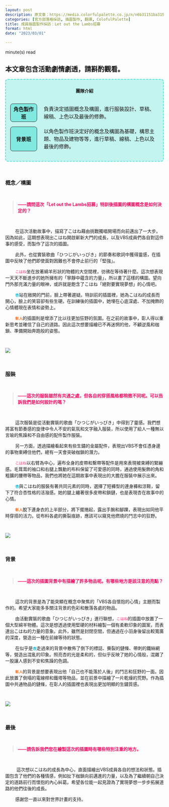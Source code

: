 ```yaml
---
layout: post
description: 原文章：https://media.colorfulpalette.co.jp/n/n6b31151ba315 | 此篇訪談翻譯僅作為個人練習。
categories: [官方部落格採訪, 插圖製作, 翻譯, ColofulPalette]
title: 成員插圖製作採訪：Let out the Lambs招募
format: html
date: "2023/03/01"

---
```


<script type="module" src="main.js"></script>

<span id="reading-tag"><span id="time"></span> minute(s) read</span>

  

::: {.callout-warning appearance="simple"}

  

## 本文章包含活動劇情劇透，請斟酌觀看。

  

:::

  

<div style="border:2px turquoise dashed;padding:0px 12px 0px 12px;border-radius:8px;background-color:rgba(64,224,208, 0.3) !important;" class="team-info">

<p style="text-align:center;font-weight:bold;margin-top:25px">團隊介紹</p>

<table style="border:none;border-collapse: separate;border-spacing: 2px 15px;">

<tr style="border:none;background-color:transparent;">

<th style="text-align:center;width:18%; border:1px solid;border-radius:8px;background-color:rgba(64,224,208, 0.5)">角色製作班</th>

<td style="border:none;padding-left:20px">負責決定插圖概念及構圖，進行服裝設計、草稿、線稿、上色以及最後的修飾。</td>

</tr>

<tr style="border:none;background-color:transparent;background-color:transparent;">

<th style="text-align:center;border:1px solid;border-radius:8px;background-color:rgba(64,224,208, 0.5)">背景班</th>

<td style="border:none;padding-left:20px">以角色製作班決定好的概念及構圖為基礎，構思主題、物品及建物等等，進行草稿、線稿、上色以及最後的修飾。</td>

</tr>

</table>

</div>

  

<br>

  

### 概念／構圖

<br>

<blockquote style="color:#ee1166;font-weight:bold;">——請問這次「Let out the Lambs招募」特訓後插圖的構圖概念是如何決定的？ </blockquote>

<br>

  

&nbsp;&nbsp;&nbsp;&nbsp;&nbsp;&nbsp;&nbsp;&nbsp;在這次活動故事中，描寫了こはね藉由挑戰獨唱開場而向前邁出了一大步。因為如此，這期想表現出こはね開啟嶄新大門的成長，以及VBS成員們各自對這件事的感受，而製作了這次的插圖。

&nbsp;&nbsp;&nbsp;&nbsp;&nbsp;&nbsp;&nbsp;&nbsp;此外，也從實裝歌曲「ひつじがいっぴき」的節奏和歌詞中獲得靈感，在插圖中反映了他們即使面對困難也不會停止前行的「堅強」。

&nbsp;&nbsp;&nbsp;&nbsp;&nbsp;&nbsp;&nbsp;&nbsp;<code><span style="color:#FF6699;font-weight:bold;">こはね</span></code>坐在放著綿羊形狀的物體的大空間裡，彷彿在等待著什麼。這次想表現一天天不斷進步的她所擁有的「寧靜中蘊含的力量」，所以畫了這樣的構圖。望向門外那充滿力量的眼神，或許就是飽含了こはね「絕對要實現夢想」的心情吧。


&nbsp;&nbsp;&nbsp;&nbsp;&nbsp;&nbsp;&nbsp;&nbsp;<code><span style="color:#00BBDD;font-weight:bold;">杏</span></code>站在敞開的門前，臉上帶著遲疑。特訓前的插圖裡，她為こはね的成長而開心，臉上的笑容卻有些生硬。在訓練後的插圖中，她埋在心底深處、不加掩飾的心情體現在表情和姿勢上。 


&nbsp;&nbsp;&nbsp;&nbsp;&nbsp;&nbsp;&nbsp;&nbsp;<code><span style="color:#FF7722;font-weight:bold;">彰人</span></code>的插圖則是增添了比以往更加狂野的氛圍。在之前的故事中，彰人得以重新思考並確信了自己的道路。因此這次想要描繪已不再迷惘的他，不顧逆風和枷鎖、準備開始奔跑般的姿態。
 

<br>

<img src="https://assets.st-note.com/img/1677573882728-FlA4zs4FYl.png?width=2000&height=2000&fit=bounds&format=jpg&quality=85">

<br>

  
  

### 服裝

<br>

<blockquote style="color:#ee1166;font-weight:bold;"> ——這次的服裝雖然有共通之處，但各自的穿搭風格都稍微不同呢。可以告訴我們是如何設計的嗎？ </blockquote>

<br>

  
&nbsp;&nbsp;&nbsp;&nbsp;&nbsp;&nbsp;&nbsp;&nbsp;這次服裝是從活動實裝的歌曲「ひつじがいっぴき」中得到了靈感。我們想將富有節奏感的旋律中令人不安的氣氛和文字融入服裝，所以使用了給人一種無以言喻的焦躁和不自由感的配件製作服裝。

&nbsp;&nbsp;&nbsp;&nbsp;&nbsp;&nbsp;&nbsp;&nbsp;另一方面，透過描繪看起來有些生鏽的金屬配件，表現出VBS不會任憑身邊的事物束縛住他們，總有一天會突破枷鎖的潛力。


&nbsp;&nbsp;&nbsp;&nbsp;&nbsp;&nbsp;&nbsp;&nbsp;<code><span style="color:#FF6699;font-weight:bold;">こはね</span></code>以右臂為中心，遍布全身的皮帶和繫帶等配件是用來表現被束縛的緊繃感。毛茸茸的袖口和右腿上飄動的布料保留了可愛感的同時，通過使用髮飾的角和粗獷的腰帶等物品，我們也將她在這期故事中表現出的大膽在服裝中展示出來。 

&nbsp;&nbsp;&nbsp;&nbsp;&nbsp;&nbsp;&nbsp;&nbsp;<code><span style="color:#00BBDD;font-weight:bold;">杏</span></code>與こはね的服裝有著共同元素的同時，選擇了短褲型的連身褲和涼鞋，留下了符合杏性格的活潑感。她的腿上纏著很多皮帶和鎖鏈，也是表現杏在故事中的心情。

&nbsp;&nbsp;&nbsp;&nbsp;&nbsp;&nbsp;&nbsp;&nbsp;<code><span style="color:#FF7722;font-weight:bold;">彰人</span></code>脫下連身衣的上半部分，將下擺捲起，露出手腕和腳踝，表現出如同他平時穿搭的活力。從布料各處的撕裂痕跡，應該可以窺見他燃燒的鬥志中的狂野。

  
  
  

<br>

<img src="https://assets.st-note.com/img/1677573940184-qr7kkgUNox.png?width=2000&height=2000&fit=bounds&format=jpg&quality=85">

<br>

  

### 背景

<br>

<blockquote style="color:#ee1166;font-weight:bold;"> ——這次的插圖背景中有描繪了許多物品呢。有哪些地方是該注意的亮點？ </blockquote>

<br>

  

&nbsp;&nbsp;&nbsp;&nbsp;&nbsp;&nbsp;&nbsp;&nbsp;這次的背景是為了能突顯在概念中聚焦的「VBS各自懷抱的心情」主題而製作的。希望大家能多多關注背景的色彩和散落各處的物品。

&nbsp;&nbsp;&nbsp;&nbsp;&nbsp;&nbsp;&nbsp;&nbsp;由活動實裝的歌曲「ひつじがいっぴき」進行聯想，<code><span style="color:#FF6699;font-weight:bold;">こはね</span></code>的插圖中放置了一個大型綿羊物體。這次是想透過使用堅硬的材料繪製一個有柔軟印象的圖案，而表達出こはね的力量的意象。此外，雖然是封閉空間，但通過在小羽身後留出較寬廣的深度，營造出一種在前線等待的狀態。

&nbsp;&nbsp;&nbsp;&nbsp;&nbsp;&nbsp;&nbsp;&nbsp;在似乎是<code><span style="color:#00BBDD;font-weight:bold;">杏</span></code>走過來的背景中散佈了倒下的標誌、撕裂的鏈條、帶刺的鐵絲網等，營造出混亂的印象。照亮杏的光是柔和的，但似乎反映了她的心情般，混雜了一股讓人感到不安和焦躁的色調。

&nbsp;&nbsp;&nbsp;&nbsp;&nbsp;&nbsp;&nbsp;&nbsp;<code><span style="color:#FF7722;font-weight:bold;">彰人</span></code>的背景是想要表現出他「自己也不能落於人後」的鬥志和狂野的一面。因此放置了倒塌的電線桿和鐵塔等物品，並在前景中描繪了一片乾燥的荒野。作為插圖中共通物品的鏈條，在彰人的插圖裡也表現出更加明顯的生鏽質感。
  

<br>

<img src="https://assets.st-note.com/img/1677574001664-rVyWNE4Y5I.png?width=2000&height=2000&fit=bounds&format=jpg&quality=85">

<br>

  
  

### 最後

<br>

<blockquote style="color:#ee1166;font-weight:bold;">——請告訴我們您在繪製這次的插圖時有哪些特別注重的地方。  </blockquote>

<br>

&nbsp;&nbsp;&nbsp;&nbsp;&nbsp;&nbsp;&nbsp;&nbsp; 這次想以こはね的成長為中心，直面描繪出VBS成員各自的想法和狀態。插圖包含了他們的各種情感，例如扯下枷鎖向前邁進的力量，以及為了繼續朝自己決定的道路前行而懷抱的內心糾葛。希望各位能一起見證為了實現夢想一步步拓展道路的他們往後的成長。

&nbsp;&nbsp;&nbsp;&nbsp;&nbsp;&nbsp;&nbsp;&nbsp;感謝您一直以來對世界計畫的支持。